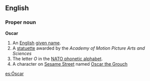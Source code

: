 ==English==
===Proper noun===
'''Oscar'''
#An [[English]] [[given name]].
#A [[statuette]] awarded by the ''Academy of Motion Picture Arts and Sciences''
#The letter ''O'' in the [[NATO phonetic alphabet]].
#A character on [[Sesame Street]] named [[Oscar the Grouch]]

[[es:Óscar]]